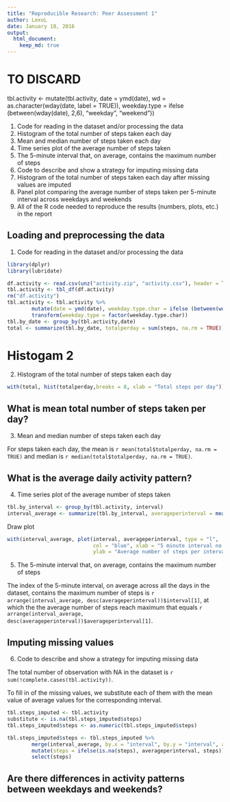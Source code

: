 ```yaml
---
title: "Reproducible Research: Peer Assessment 1"
author: LexoL
date: January 10, 2016
output: 
  html_document:
    keep_md: true
---
```


# TO DISCARD
tbl.activity <- mutate(tbl.activity, date = ymd(date), wd = as.character(wday(date, label = TRUE)), weekday.type = ifelse (between(wday(date), 2,6), "weekday", "weekend"))

1. Code for reading in the dataset and/or processing the data
2. Histogram of the total number of steps taken each day
3. Mean and median number of steps taken each day
4. Time series plot of the average number of steps taken
5. The 5-minute interval that, on average, contains the maximum number of steps
6. Code to describe and show a strategy for imputing missing data
7. Histogram of the total number of steps taken each day after missing values are imputed
8. Panel plot comparing the average number of steps taken per 5-minute interval across weekdays and weekends
9. All of the R code needed to reproduce the results (numbers, plots, etc.) in the report
 
## Loading and preprocessing the data

1. Code for reading in the dataset and/or processing the data

```r
library(dplyr)
library(lubridate)

df.activity <- read.csv(unz("activity.zip", "activity.csv"), header = TRUE, stringsAsFactors = FALSE)
tbl.activity <- tbl_df(df.activity)
rm("df.activity")
tbl.activity <- tbl.activity %>%
        mutate(date = ymd(date), weekday.type.char = ifelse (between(wday(date), 2,6), "weekday", "weekend")) %>%
        transform(weekday.type = factor(weekday.type.char))
tbl.by_date <- group_by(tbl.activity,date)
total <- summarize(tbl.by_date, totalperday = sum(steps, na.rm = TRUE))
```

# Histogam 2
2. Histogram of the total number of steps taken each day

```r
with(total, hist(totalperday,breaks = 8, xlab = "Total steps per day"))

```

## What is mean total number of steps taken per day?
3. Mean and median number of steps taken each day

For steps taken each day, the mean is `r mean(total$totalperday, na.rm = TRUE)`
and median is `r median(total$totalperday, na.rm = TRUE)`. 




## What is the average daily activity pattern?
4. Time series plot of the average number of steps taken

```r
tbl.by_interval <- group_by(tbl.activity, interval)
interval_average <- summarize(tbl.by_interval, averageperinterval = mean(steps, na.rm = TRUE))
```

Draw plot

```r
with(interval_average, plot(interval, averageperinterval, type = "l", 
                            col = "blue", xlab = "5 minute interval no.", 
                            ylab = "Average number of steps per interval"))

```

5. The 5-minute interval that, on average, contains the maximum number of steps

The index of the 5-minute interval, on average across all the days in the dataset, contains the maximum number of steps is `r arrange(interval_average, desc(averageperinterval))$interval[1]`, at which the the average number of steps reach maximum that equals `r arrange(interval_average, desc(averageperinterval))$averageperinterval[1]`. 


## Imputing missing values
6. Code to describe and show a strategy for imputing missing data

The total number of observation with NA in the dataset is `r sum(!complete.cases(tbl.activity))`.

To fill in of the missing values, we substitute each of them with the mean value of average values for the corresponding interval. 
```r
tbl.steps_imputed <- tbl.activity
substitute <- is.na(tbl.steps_imputed$steps)
tbl.steps_imputed$steps <- as.numeric(tbl.steps_imputed$steps)

tbl.steps_imputed$steps <- tbl.steps_imputed %>%
        merge(interval_average, by.x = "interval", by.y = "interval", all.x = TRUE) %>%
        mutate(steps = ifelse(is.na(steps), averageperinterval, steps)) %>%
        select(steps)


```

## Are there differences in activity patterns between weekdays and weekends?
